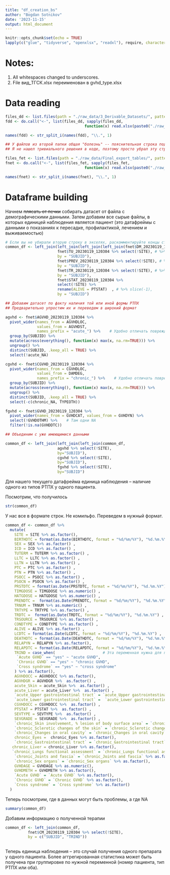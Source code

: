 ```yaml
---
title: "df_creation_bs"
author: "Bogdan Sotnikov"
date: '2023-11-15'
output: html_document
---
```


```r
knitr::opts_chunk$set(echo = TRUE)
lapply(c("glue", "tidyverse", "openxlsx", "readxl"), require, character.only=TRUE)
```

# Notes:
1. All whitespaces changed to underscores.
2. File вид_ТГСК.xlsx переименован в gvhd_type.xlsx


# Data reading 

```r
files_dd <- list.files(path = "./raw_data/3_Derivable_Datasets/", pattern = ".xls", all.files = FALSE, full.names = FALSE)
fdd <- do.call("<-", list(files_dd, sapply(files_dd, 
                                   function(x) read.xlsx(paste0("./raw_data/3_Derivable_Datasets/", x ), na.strings = NA))))

names(fdd) <- str_split_i(names(fdd), "\\.", 1)

## У файлов из второй папки общая "болезнь" -- пояснительная строка под названием столбцов
## Я не нашел тривиального решения в коде, поэтому просто убрал эту строку в экселях

files_fet <- list.files(path = "./raw_data/Final_export_tables/", pattern = ".xls", all.files = FALSE, full.names = FALSE)
fnet <- do.call("<-", list(files_fet, sapply(files_fet, 
                                   function(x) read.xlsx(paste0("./raw_data/Final_export_tables/", x), na.strings = NA, startRow = 1))))

names(fnet) <- str_split_i(names(fnet), "\\.", 1)
```

# Dataframe building

Начнем ~~плясать от печки~~ собирать датасет от файла с демографическими данными.
Затем добавим все сырые файлы, в которых единицей наблюдения является пациент (это датафреймы с данными о показаниях к пересадке, профилактикой, лечением и выживаемостью)
```r
# Если вы не убирали вторую строку в экселях, раскомментируйте концы строчек кода ниже (и уберите лишнюю запятую)
common_df <- left_join(left_join(left_join(left_join(fnet$DM_20230119_120304, # %>% slice(-1),
                       fnet$TU_20230119_120304 %>% select(!SITE), # %>% slice(-1),
                       by = "SUBJID"),
                       fnet$PREV_20230119_120304 %>% select(!SITE), # %>% slice(-1),
                       by = "SUBJID"),
                       fnet$TR_20230119_120304 %>% select(!SITE), # %>% slice(-1),
                       by = "SUBJID"),
                       fnet$STAT_20230119_120304 %>% 
                       select(!SITE) %>% 
                       rename(ALIVE = PTSTAT)  , # %>% slice(-1),
                       by = "SUBJID")
```

```r
## Добавим датасет по факту наличия той или иной формы РТПХ
## Предварительно упростим их и переведем в широкий формат

agvhd <- fnet$AGVHD_20230119_120304 %>% 
  pivot_wider(names_from = AGVHDLOC,
              values_from = AGVHDST,
              names_prefix = "acute_") %>%    # Удобно отличать повреждаемый орган + в обоих датасетах есть переменная Liver
  group_by(SUBJID) %>% 
  mutate(across(everything(), function(x) max(x, na.rm=TRUE))) %>% 
  ungroup() %>% 
  distinct(SUBJID, .keep_all = TRUE) %>% 
  select(!acute_NA)

cgvhd <- fnet$CGVHD_20230119_120304 %>% 
  pivot_wider(names_from = CGVHDLOC,
              values_from = DAMDEG,
              names_prefix = "chronic_") %>%    # Удобно отличать повреждаемый орган + в обоих датасетах есть переменная Liver
  group_by(SUBJID) %>% 
  mutate(across(everything(), function(x) max(x, na.rm=TRUE))) %>% 
  ungroup() %>% 
  distinct(SUBJID, .keep_all = TRUE) %>% 
  select(-c(chronic_NA, TYPEOTH))

fgvhd <- fnet$GVHD_20230119_120304 %>% 
  pivot_wider(names_from = GVHDCAT, values_from = GVHDYN) %>% 
  select(!GVHDOTHM) %>%    # Там одни NA
  filter(!is.na(GVHDDTC))

## Объединим с уже имеющимися данными

common_df <- left_join(left_join(left_join(common_df, 
                       agvhd %>% select(!SITE), 
                       by="SUBJID"),
                       cgvhd %>% select(!SITE),
                       by="SUBJID"),
                       fgvhd %>% select(!SITE),
                       by="SUBJID")
```

Для нашего текущего датафрейма единица наблюдения -- наличие одного из типов РТПХ у одного пациента.

Посмотрим, что получилось
```r
str(common_df)
```

У нас все в формате строк. Не комильфо. Переведем в нужный формат.

```r
common_df <- common_df %>% 
  mutate(
    SITE = SITE %>% as.factor(),
    BIRTHDTC = format(as.Date(BIRTHDTC, format = "%d/%m/%Y"), "%d.%m.%Y") ,
    SEX = SEX %>% as.factor() ,
    ICD = ICD %>% as.factor() ,
    TUTERM = TUTERM %>% as.factor() ,
    LLTC = LLTC %>% as.factor() ,
    LLTN = LLTN %>% as.factor() ,
    PTC = PTC %>% as.factor() ,
    PTN = PTN %>% as.factor() ,
    PSOCC = PSOCC %>% as.factor() ,
    PSOCN = PSOCN %>% as.factor() ,
    PRSTDTC = format(as.Date(PRSTDTC, format = "%d/%m/%Y"), "%d.%m.%Y") , 
    TIMGDOSE = TIMGDOSE %>% as.numeric() ,
    HATGDOSE = HATGDOSE %>% as.numeric() ,
    PRENDTC =  format(as.Date(PRENDTC, format = "%d/%m/%Y"), "%d.%m.%Y") ,
    TRNUM = TRNUM %>% as.numeric() ,
    TRTYPE = TRTYPE %>% as.factor() ,
    TRDTC =  format(as.Date(TRDTC, format = "%d/%m/%Y"), "%d.%m.%Y") ,
    TRSOURCE = TRSOURCE %>% as.factor() ,
    CONDTYPE = CONDTYPE %>% as.factor() ,
    ALIVE = ALIVE %>% as.factor() ,
    LCDTC = format(as.Date(LCDTC, format = "%d/%m/%Y"), "%d.%m.%Y") ,
    DEATHDTC = format(as.Date(DEATHDTC, format = "%d/%m/%Y"), "%d.%m.%Y") ,
    RELAPYN = RELAPYN %>% as.factor(),
    RELAPDTC = format(as.Date(RELAPDTC, format = "%d/%m/%Y"), "%d.%m.%Y"),
    TRIND = case_when(                     # Эта переменная нужна для последующего объединения с терапией
     `Acute GVHD` == "yes" ~ "acute GVHD",
     `Chronic GVHD` == "yes" ~ "chronic GVHD",
     `Cross syndrome` == "yes" ~ "cross syndrome"
    ) %>% as.factor(),
    AGVHDOCC = AGVHDOCC %>% as.factor(),
    AGVHDGR = AGVHDGR %>%  as.factor() ,
    acute_Skin = acute_Skin %>%  as.factor() ,
    acute_Liver = acute_Liver %>%  as.factor() ,
    `acute_Upper gastrointestinal tract` = `acute_Upper gastrointestinal tract` %>%  as.factor() ,
    `acute_Lower gastrointestinal tract` =  `acute_Lower gastrointestinal tract` %>%  as_factor() ,
    CGVHDOCC = CGVHDOCC %>%  as.factor() ,
    PTSTAT = PTSTAT %>%  as.factor() ,
    SEVTYPE = SEVTYPE %>%  as.factor() ,
    SEVGRADE = SEVGRADE %>%  as.factor() ,
    `chronic_Skin involvement, % lesion of body surface area` = `chronic_Skin involvement, % lesion of body surface area` %>%  as.factor() ,
    `chronic_Sclerotic changes of the skin` = `chronic_Sclerotic changes of the skin` %>%  as.factor() ,
    `chronic_Changes in oral cavity` = `chronic_Changes in oral cavity` %>%  as.factor(),
    chronic_Eyes =  chronic_Eyes %>% as.factor(),
    `chronic_Gastrointestinal tract` = `chronic_Gastrointestinal tract` %>% as.factor(),
   chronic_Liver = chronic_Liver %>% as.factor(),
   `chronic_Lungs functional assessment` = `chronic_Lungs functional assessment` %>% as.factor(),
    `chronic_Joints and fascia` = `chronic_Joints and fascia` %>% as.factor(),
    `chronic_Sex organs` = `chronic_Sex organs` %>% as.factor(),
    GVHDAGE = GVHDAGE %>% as.numeric(),
    GVHDMETH = GVHDMETH %>% as.factor(),
    `Acute GVHD` = `Acute GVHD` %>% as.factor(),
    `Chronic GVHD` = `Chronic GVHD` %>% as.factor(),
    `Cross syndrome` = `Cross syndrome` %>% as.factor()
  )
```
Теперь посмотрим, где в данных могут быть проблемы, а где NA

```r
summary(common_df)
```
Добавим информацию о полученной терапии

```r
common_df <- left_join(common_df,
          fnet$CM_20230119_120304 %>% select(!SITE),
          by = c("SUBJID", "TRIND"))
  
```

Теперь единица наблюдения -- это случай получения одного препарата у одного пациента. Более аггрегированная статистика может быть получена при группировке по нужной переменной (номер пациента, тип РТПХ или оба).



